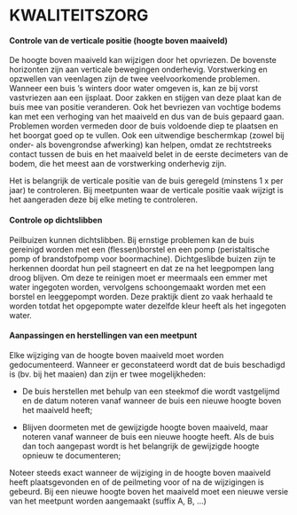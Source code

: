 # KWALITEITSZORG

#### Controle van de verticale positie (hoogte boven maaiveld)

De hoogte boven maaiveld kan wijzigen door het opvriezen. De bovenste horizonten zijn aan verticale bewegingen onderhevig. Vorstwerking en opzwellen van veenlagen zijn de twee veelvoorkomende problemen. Wanneer een buis 's winters door water omgeven is, kan ze bij vorst vastvriezen aan een ijsplaat. Door zakken en stijgen van deze plaat kan de buis mee van positie veranderen. Ook het bevriezen van vochtige bodems kan met een verhoging van het maaiveld en dus van de buis gepaard gaan. Problemen worden vermeden door de buis voldoende diep te plaatsen en het boorgat goed op te vullen. Ook een uitwendige beschermkap (zowel bij onder- als bovengrondse afwerking) kan helpen, omdat ze rechtstreeks contact tussen de buis en het maaiveld belet in de eerste decimeters van de bodem, die het meest aan de vorstwerking onderhevig zijn.

Het is belangrijk de verticale positie van de buis geregeld (minstens 1 x per jaar) te controleren. Bij meetpunten waar de verticale positie vaak wijzigt is het aangeraden deze bij elke meting te controleren.

#### Controle op dichtslibben

Peilbuizen kunnen dichtslibben. Bij ernstige problemen kan de buis gereinigd worden met een (flessen)borstel en een pomp (peristaltische pomp of brandstofpomp voor boormachine). Dichtgeslibde buizen zijn te herkennen doordat hun peil stagneert en dat ze na het leegpompen lang droog blijven. Om deze te reinigen moet er meermaals een emmer met water ingegoten worden, vervolgens schoongemaakt worden met een borstel en leeggepompt worden. Deze praktijk dient zo vaak herhaald te worden totdat het opgepompte water dezelfde kleur heeft als het ingegoten water.

#### Aanpassingen en herstellingen van een meetpunt

Elke wijziging van de hoogte boven maaiveld moet worden gedocumenteerd. Wanneer er geconstateerd wordt dat de buis beschadigd is (bv. bij het maaien) dan zijn er twee mogelijkheden:

-   De buis herstellen met behulp van een steekmof die wordt vastgelijmd en de datum noteren vanaf wanneer de buis een nieuwe hoogte boven het maaiveld heeft;

-   Blijven doormeten met de gewijzigde hoogte boven maaiveld, maar noteren vanaf wanneer de buis een nieuwe hoogte heeft. Als de buis dan toch aangepast wordt is het belangrijk de gewijzigde hoogte opnieuw te documenteren;

Noteer steeds exact wanneer de wijziging in de hoogte boven maaiveld heeft plaatsgevonden en of de peilmeting voor of na de wijzigingen is gebeurd. Bij een nieuwe hoogte boven het maaiveld moet een nieuwe versie van het meetpunt worden aangemaakt (suffix A, B, ...)


